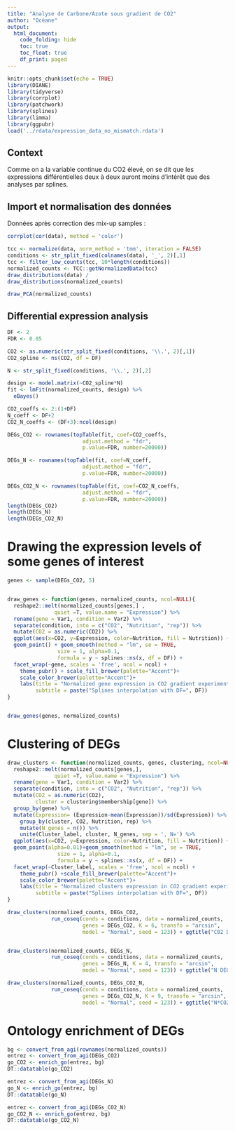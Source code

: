 ```yaml
---
title: "Analyse de Carbone/Azote sous gradient de CO2"
author: "Océane"
output: 
  html_document:
    code_folding: hide
    toc: true
    toc_float: true
    df_print: paged
---
```



```r
knitr::opts_chunk$set(echo = TRUE)
library(DIANE)
library(tidyverse)
library(corrplot)
library(patchwork)
library(splines)
library(limma)
library(ggpubr)
load('../rdata/expression_data_no_mismatch.rdata')
```

## Context

Comme on a la variable continue du CO2 élevé, on se dit que les expressions différentielles deux à deux auront moins d'intérêt que des analyses par splines.

## Import et normalisation des données 


Données après correction des mix-up samples :

```r
corrplot(cor(data), method = 'color')

tcc <- normalize(data, norm_method = 'tmm', iteration = FALSE)
conditions <- str_split_fixed(colnames(data), '_', 2)[,1]
tcc <- filter_low_counts(tcc, 10*length(conditions))
normalized_counts <- TCC::getNormalizedData(tcc)
draw_distributions(data) /
draw_distributions(normalized_counts)

draw_PCA(normalized_counts)
```

## Differential expression analysis

```r
DF <- 2
FDR <- 0.05

CO2 <- as.numeric(str_split_fixed(conditions, '\\.', 2)[,1])
CO2_spline <- ns(CO2, df = DF)

N <- str_split_fixed(conditions, '\\.', 2)[,2]

design <- model.matrix(~CO2_spline*N)
fit <- lmFit(normalized_counts, design) %>% 
  eBayes() 

CO2_coeffs <- 2:(1+DF)
N_coeff <- DF+2
CO2_N_coeffs <- (DF+3):ncol(design)

DEGs_CO2 <- rownames(topTable(fit, coef=CO2_coeffs, 
                        adjust.method = "fdr", 
                        p.value=FDR, number=20000))

DEGs_N <- rownames(topTable(fit, coef=N_coeff, 
                        adjust.method = "fdr", 
                        p.value=FDR, number=20000))

DEGs_CO2_N <- rownames(topTable(fit, coef=CO2_N_coeffs, 
                        adjust.method = "fdr", 
                        p.value=FDR, number=20000))
length(DEGs_CO2)
length(DEGs_N)
length(DEGs_CO2_N)
```


# Drawing the expression levels of some genes of interest

```r
genes <- sample(DEGs_CO2, 5)


draw_genes <- function(genes, normalized_counts, ncol=NULL){
  reshape2::melt(normalized_counts[genes,] , 
               quiet =T, value.name = "Expression") %>%
  rename(gene = Var1, condition = Var2) %>%
  separate(condition, into = c("CO2", "Nutrition", "rep")) %>%
  mutate(CO2 = as.numeric(CO2)) %>%
  ggplot(aes(x=CO2, y=Expression, color=Nutrition, fill = Nutrition)) +
  geom_point() + geom_smooth(method = "lm", se = TRUE,
                size = 1, alpha=0.1,
                formula = y ~ splines::ns(x, df = DF)) +
  facet_wrap(~gene, scales = 'free', ncol = ncol) + 
    theme_pubr() + scale_fill_brewer(palette="Accent")+ 
    scale_color_brewer(palette="Accent")+
    labs(title = "Normalized gene expression in CO2 gradient experiment", 
         subtitle = paste("Splines interpolation with DF=", DF))
}


draw_genes(genes, normalized_counts)
```

# Clustering of DEGs

```r
draw_clusters <- function(normalized_counts, genes, clustering, ncol=NULL){
  reshape2::melt(normalized_counts[genes,], 
               quiet =T, value.name = "Expression") %>%
  rename(gene = Var1, condition = Var2) %>%
  separate(condition, into = c("CO2", "Nutrition", "rep")) %>%
  mutate(CO2 = as.numeric(CO2),
         cluster = clustering$membership[gene]) %>%
  group_by(gene) %>%
  mutate(Expression= (Expression-mean(Expression))/sd(Expression)) %>%
    group_by(cluster, CO2, Nutrition, rep) %>%
    mutate(N_genes = n()) %>%
    unite(Cluster_label, cluster, N_genes, sep = ', N=') %>%
  ggplot(aes(x=CO2, y=Expression, color=Nutrition, fill = Nutrition)) +
  geom_point(alpha=0.01)+geom_smooth(method = "lm", se = TRUE,
                size = 1, alpha=0.1,
                formula = y ~ splines::ns(x, df = DF)) +
  facet_wrap(~Cluster_label, scales = 'free', ncol = ncol) + 
    theme_pubr() +scale_fill_brewer(palette="Accent")+ 
    scale_color_brewer(palette="Accent")+
    labs(title = "Normalized clusters expression in CO2 gradient experiment", 
         subtitle = paste("Splines interpolation with DF=", DF))
}

draw_clusters(normalized_counts, DEGs_CO2, 
              run_coseq(conds = conditions, data = normalized_counts, 
                        genes = DEGs_CO2, K = 6, transfo = "arcsin", 
                        model = "Normal", seed = 123)) + ggtitle("C02 DEGs : clusters profiles")


draw_clusters(normalized_counts, DEGs_N, 
              run_coseq(conds = conditions, data = normalized_counts, 
                        genes = DEGs_N, K = 4, transfo = "arcsin", 
                        model = "Normal", seed = 123)) + ggtitle("N DEGs : clusters profiles")

draw_clusters(normalized_counts, DEGs_CO2_N, 
              run_coseq(conds = conditions, data = normalized_counts, 
                        genes = DEGs_CO2_N, K = 9, transfo = "arcsin", 
                        model = "Normal", seed = 123)) + ggtitle("N*CO2 DEGs : clusters profiles")
```


# Ontology enrichment of DEGs

```r
bg <- convert_from_agi(rownames(normalized_counts))
entrez <- convert_from_agi(DEGs_CO2)
go_CO2 <- enrich_go(entrez, bg)
DT::datatable(go_CO2) 

entrez <- convert_from_agi(DEGs_N)
go_N <- enrich_go(entrez, bg)
DT::datatable(go_N)

entrez <- convert_from_agi(DEGs_CO2_N)
go_CO2_N <- enrich_go(entrez, bg)
DT::datatable(go_CO2_N)
```


